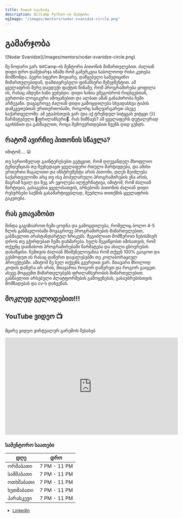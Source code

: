 ```yaml
---
title: ნოდარ სვანიძე
description: BitCamp Python-ის მენტორი
ogImage: "/images/mentors/nodar-svanidze-circle.png"
---
```


# გამარჯობა

<div style={{margin: "auto" }}>
![Nodar Svanidze](/images/mentors/nodar-svanidze-circle.png)
</div>

მე ნოდარი ვარ. bitCamp-ის მენტორი პითონის მიმართულებით.
ძალიან დიდი დრო დამეხარჯა იმაში რომ გამერკვია საბოლოოდ რისი კეთება მომწონდა. ბევრი სფერო მოვიარე, დაწყებული სამედიცინო მიმართულებიდან,
დამთავრებული ფინანსური მენეჯმენტით. ამ ყველაფრის მერე დავდექი ფაქტის წინაშე, რომ პროგრამირება ყოფილა ის, რასაც ამდენი ხანი ვეძებდი.
დიდი ხანია ვმეგობრობ რიცხვებთან, ვერთობი ლოგიკური ამოცანებით და ალბათ ამან განაპირობა ჩემი არჩევანი.
დავაგროვე ძალიან დიდი გამოცდილება სხვადასხვა ტიპის დამკვეთებთან ურთიერთობაში, როგორც საზღვარგარეთ ასევე საქართველოში.
ამ ეტაპისთვის ვარ (და აქ ტრენდულ სიტყვას ვიტყვი 😏) წარმატებული 🗽ფრილანსერი🗽. რას ნიშნავს? ამ ყველაფერს დეტალურად აგიხსნით და გასწავლით,
როცა შემოუერთდებით ჩვენს დიდ გუნდს.

## რატომ ავირჩიე პითონის სწავლა?

იმიტომ.... 😜

თუ სერიოზულად გაინტერესებთ გეტყვით, რომ დღევანდელ მსოფლიო ტენდენციას თუ შევხედავთ ყველაფერი რთული მარტივდება, და ამისი ერთერთი მაგალითი და ინსტრუმენტი არის პითონი.
დღეს შეიძლება საქართველოში არც თუ ისე პოპულარული პროგრამირების ენა არის, მაგრამ ხვალ და ზეგ არ ეყოლება ალტერნატივა, იმიტომ, რომ
ძალიან მარტივია, გასაგებია ყველასათვის, არსებობს პითონის ძალიან დიდი რესურსები საქმის გასამარტივებლად, შეუძლია თითქმის ყველაფრის გაკეთება.

## რას გთავაზობთ

მინდა გაგიზიაროთ ჩემი ცოდნა და გამოცდილება, რომელიც ბოლო 4-5 წლის განმავლობაში მოვაგროვე პროგრამირების მიმართულებით, გასწავლით არასტანდარტულ ხრიკებს.
შეგიძლიათ მომწეროთ ნებისმიერ დროს თუ გჭირდებათ ჩემი დახმარება. ხელს შეგიწყობთ იმისათვის, რომ თქვენც დაინახოთ პროგრამირებაში წარმატება და ახალი ცხოვრების დასაწყისი.
ჩემთვის ძალიან მნიშვნელოვანია რომ თქვენ 100% გაიგოთ და გესმოდეთ ის რასაც დაწერთ დავალებებში თუ კოლაბორაციულ პროექტებში. ამიტომ მე სულ თქვენს გვერდით ვარ.
მთავარი მხოლოდ კოდის დაწერა არ არის, მთავარია როგორ დაწერეთ და როგორ გაიგეთ.
ასევე მოგცემთ მიმართულებებს ფრილანსერობის მიმართულებით. გასწავლით არსებული პლატფორმების გამოყენებას, გასაუბრებისთვის მომზადებას და cv-ს დახვეწას.

## მოკლედ გელოდებით!!!

## YouTube ვიდეო 📺
მცირე ვიდეო ვირტუალურ გარემოს შესახებ

<iframe width="560" height="315" src="https://www.youtube.com/embed/SCW8tNmRxLo" title="YouTube video player" frameBorder="0" allow="accelerometer; autoplay; clipboard-write; encrypted-media; gyroscope; picture-in-picture; web-share" allowfullscreen></iframe>


### სამენტორო საათები

| დღე       | დრო          |
| --------- | ------------ |
| ორშაბათი  | 7 PM - 11 PM |
| სამშაბათი | 7 PM - 11 PM |
| ოთხშაბათი | 7 PM - 11 PM |
| ხუთშაბათი | 7 PM - 11 PM |
| პარასკევი | 7 PM - 11 PM |

- [LinkedIn](https://www.linkedin.com/in/nodar-svanidze-a1836817a/)
